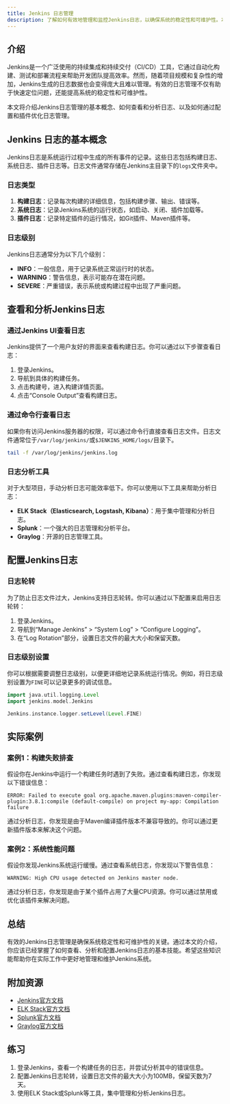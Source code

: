 ```yaml
---
title: Jenkins 日志管理
description: 了解如何有效地管理和监控Jenkins日志，以确保系统的稳定性和可维护性。本文适合初学者，将逐步讲解日志管理的基本概念、实际应用场景以及最佳实践。
---
```


## 介绍

Jenkins是一个广泛使用的持续集成和持续交付（CI/CD）工具，它通过自动化构建、测试和部署流程来帮助开发团队提高效率。然而，随着项目规模和复杂性的增加，Jenkins生成的日志数据也会变得庞大且难以管理。有效的日志管理不仅有助于快速定位问题，还能提高系统的稳定性和可维护性。

本文将介绍Jenkins日志管理的基本概念、如何查看和分析日志、以及如何通过配置和插件优化日志管理。

## Jenkins 日志的基本概念

Jenkins日志是系统运行过程中生成的所有事件的记录。这些日志包括构建日志、系统日志、插件日志等。日志文件通常存储在Jenkins主目录下的`logs`文件夹中。

### 日志类型

1. **构建日志**：记录每次构建的详细信息，包括构建步骤、输出、错误等。
2. **系统日志**：记录Jenkins系统的运行状态，如启动、关闭、插件加载等。
3. **插件日志**：记录特定插件的运行情况，如Git插件、Maven插件等。

### 日志级别

Jenkins日志通常分为以下几个级别：

- **INFO**：一般信息，用于记录系统正常运行时的状态。
- **WARNING**：警告信息，表示可能存在潜在问题。
- **SEVERE**：严重错误，表示系统或构建过程中出现了严重问题。

## 查看和分析Jenkins日志

### 通过Jenkins UI查看日志

Jenkins提供了一个用户友好的界面来查看构建日志。你可以通过以下步骤查看日志：

1. 登录Jenkins。
2. 导航到具体的构建任务。
3. 点击构建号，进入构建详情页面。
4. 点击“Console Output”查看构建日志。

### 通过命令行查看日志

如果你有访问Jenkins服务器的权限，可以通过命令行直接查看日志文件。日志文件通常位于`/var/log/jenkins/`或`$JENKINS_HOME/logs/`目录下。

```bash
tail -f /var/log/jenkins/jenkins.log
```

### 日志分析工具

对于大型项目，手动分析日志可能效率低下。你可以使用以下工具来帮助分析日志：

- **ELK Stack（Elasticsearch, Logstash, Kibana）**：用于集中管理和分析日志。
- **Splunk**：一个强大的日志管理和分析平台。
- **Graylog**：开源的日志管理工具。

## 配置Jenkins日志

### 日志轮转

为了防止日志文件过大，Jenkins支持日志轮转。你可以通过以下配置来启用日志轮转：

1. 登录Jenkins。
2. 导航到“Manage Jenkins” > “System Log” > “Configure Logging”。
3. 在“Log Rotation”部分，设置日志文件的最大大小和保留天数。

### 日志级别设置

你可以根据需要调整日志级别，以便更详细地记录系统运行情况。例如，将日志级别设置为`FINE`可以记录更多的调试信息。

```groovy
import java.util.logging.Level
import jenkins.model.Jenkins

Jenkins.instance.logger.setLevel(Level.FINE)
```

## 实际案例

### 案例1：构建失败排查

假设你在Jenkins中运行一个构建任务时遇到了失败。通过查看构建日志，你发现以下错误信息：

```
ERROR: Failed to execute goal org.apache.maven.plugins:maven-compiler-plugin:3.8.1:compile (default-compile) on project my-app: Compilation failure
```

通过分析日志，你发现是由于Maven编译插件版本不兼容导致的。你可以通过更新插件版本来解决这个问题。

### 案例2：系统性能问题

假设你发现Jenkins系统运行缓慢。通过查看系统日志，你发现以下警告信息：

```
WARNING: High CPU usage detected on Jenkins master node.
```

通过分析日志，你发现是由于某个插件占用了大量CPU资源。你可以通过禁用或优化该插件来解决问题。

## 总结

有效的Jenkins日志管理是确保系统稳定性和可维护性的关键。通过本文的介绍，你应该已经掌握了如何查看、分析和配置Jenkins日志的基本技能。希望这些知识能帮助你在实际工作中更好地管理和维护Jenkins系统。

## 附加资源

- [Jenkins官方文档](https://www.jenkins.io/doc/)
- [ELK Stack官方文档](https://www.elastic.co/guide/index.html)
- [Splunk官方文档](https://docs.splunk.com/Documentation)
- [Graylog官方文档](https://docs.graylog.org/en/stable/)

## 练习

1. 登录Jenkins，查看一个构建任务的日志，并尝试分析其中的错误信息。
2. 配置Jenkins日志轮转，设置日志文件的最大大小为100MB，保留天数为7天。
3. 使用ELK Stack或Splunk等工具，集中管理和分析Jenkins日志。
